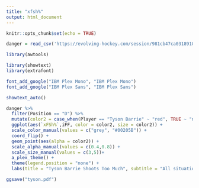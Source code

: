 ---
title: "xfsh%"
output: html_document
---

```{r setup, include=FALSE}
knitr::opts_chunk$set(echo = TRUE)
```

```{r}
danger = read_csv('https://evolving-hockey.com/session/981cb47ca0318910e29865a933dd5a44/download/std_sk_download?w=')
```

```{r}
library(awtools)

library(showtext)
library(extrafont)

font_add_google("IBM Plex Mono", "IBM Plex Mono")
font_add_google("IBM Plex Sans", "IBM Plex Sans")

showtext_auto()
```

```{r}
danger %>% 
  filter(Position == "D") %>% 
  mutate(color2 = case_when(Player == "Tyson Barrie" ~ "red", TRUE ~ "none")) %>% 
  ggplot(aes(`xFSh%`,iFF, color = color2, size = color2)) +
  scale_color_manual(values = c("grey", "#00205B")) +
  coord_flip() +
  geom_point(aes(alpha = color2)) +
  scale_alpha_manual(values = c(0.4,0.8)) +
  scale_size_manual(values = c(3,5))+
  a_plex_theme() +
  theme(legend.position = "none") +
  labs(title = "Tyson Barrie Shoots Too Much", subtitle = "All situations, Defensemen.Expected Shooting % vs. Shots", caption = "Data from @EvolvingHockey, Chart by @MackinawStats", x = "Shot Quality (xFSh%)", y = "Unblocked Shots")

ggsave("tyson.pdf")
```


